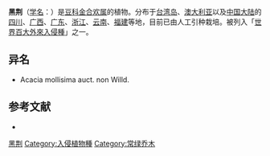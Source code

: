 {{Speciesbox
| name = 黑荆
| status = 
| status_system = 
| image =
| genus = Acacia
| species = mearnsii
| authority = De Willd.
}}

'''黑荆'''（[[学名|学名]]：{{lang|la|''Acacia mearnsii''}}）是[[豆科|豆科]][[金合欢属|金合欢属]]的植物。分布于[[台湾岛|台湾岛]]、[[澳大利亚|澳大利亚]]以及[[中国大陆|中国大陆]]的[[四川|四川]]、[[广西|广西]]、[[广东|广东]]、[[浙江|浙江]]、[[云南|云南]]、[[福建|福建]]等地，目前已由人工引种栽培。被列入「[[世界百大外來入侵種|世界百大外來入侵種]]」之一。

== 异名 ==
* Acacia mollisima auct. non Willd.

== 参考文献 ==
<div class="references-small">
* {{cite web| url =http://www.bioinfo.cn/db05/KmzwSpecies.php?action=view&id=13564| title =黑荆| work =《中国高等植物数据库全库》| publisher =中国科学院微生物研究所| author =昆明植物研究所| accessdate =2009-02-24| deadurl =yes| archiveurl =https://web.archive.org/web/20160305060723/http://www.bioinfo.cn/db05/KmzwSpecies.php?action=view&id=13564| archivedate =2016-03-05}}
</div>
{{Taxonbar|from=Q311430}}

[[Category:相思树属|黑荆]]
[[Category:入侵植物種|Category:入侵植物種]]
[[Category:常绿乔木|Category:常绿乔木]]


{{植物小作品}}